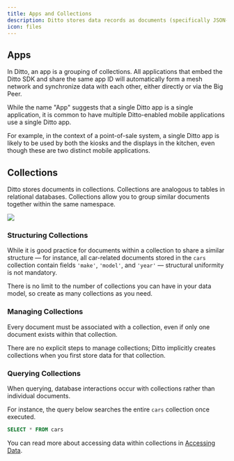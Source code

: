 ```yaml
---
title: Apps and Collections
description: Ditto stores data records as documents (specifically JSON-like documents) which are gathered together in collections. An application stores one or more collections of documents.
icon: files
---
```


## Apps

In Ditto, an app is a grouping of collections.
All applications that embed the Ditto SDK and share the same app ID will automatically form a mesh network and synchronize data with each other, either directly or via the Big Peer.

While the name "App" suggests that a single Ditto app is a single application, it is common to have multiple Ditto-enabled mobile applications use a single Ditto app.

For example, in the context of a point-of-sale system, a single Ditto app is likely to be used by both the kiosks and the displays in the kitchen, even though these are two distinct mobile applications.

## Collections

Ditto stores documents in collections. Collections are analogous to tables in relational databases.
Collections allow you to group similar documents together within the same namespace.

<Frame>
  <img src="/images/v4.9/doc-model-2.webp"/>
</Frame>


### Structuring Collections

While it is good practice for documents within a collection to share a similar structure — for instance, all car-related documents stored in the `cars` collection contain fields `'make'`, `'model'`, and `'year'` — structural uniformity is not mandatory.

There is no limit to the number of collections you can have in your data model, so create as many collections as you need.

### Managing Collections

Every document must be associated with a collection, even if only one document exists within that collection.

There are no explicit steps to manage collections; Ditto implicitly creates collections when you first store data for that collection.

### Querying Collections

When querying, database interactions occur with collections rather than individual documents.

For instance, the query below searches the entire `cars` collection once executed.

```sql
SELECT * FROM cars
```

You can read more about accessing data within collections in [Accessing Data](/key-concepts/accessing-data).